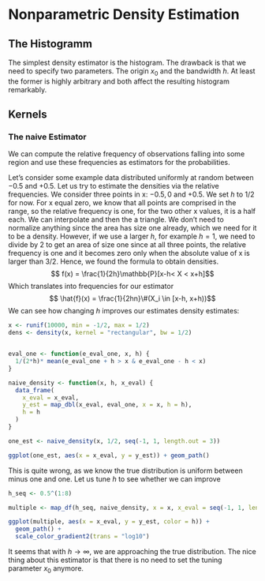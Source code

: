 # Nonparametric Density Estimation

## The Histogramm
The simplest density estimator is the histogram. The drawback is that we need
to specify two parameters. The origin $x_0$ and the bandwidth $h$. At least
the former is highly arbitrary and both affect the resulting histogram 
remarkably.


## Kernels
### The naive Estimator

We can compute the relative frequency of observations falling into some region
and use these frequencies as estimators for the probabilities.

Let's consider some example data distributed uniformly at random between 
$-0.5$ and $+0.5$. 
Let us try to estimate the densities via the relative frequencies. We consider
three points in x: $-0.5, 0$ and $+0.5$. We set $h$ to 1/2 for now.
For x equal zero, we know that all
points are comprised in the range, so the relative frequency is one, for the
two other x values, it is a half each. We can interpolate and then the a
triangle. We don't need to normalize anything since the area has size one
already, which we need for it to be a density. However, if we use a larger
$h$, for example $h = 1$, we need to divide by $2$ to get an area of size one
since at all three points, the relative frequency is one and it becomes zero
only when the absolute value of x is larger than 3/2.
Hence, we found the formula to obtain densities.
$$ f(x) = \frac{1}{2h}\mathbb{P}[x-h< X < x+h]$$
Which translates into frequencies for our estimator
$$ \hat{f}(x) = \frac{1}{2hn}\#(X_i \in [x-h, x+h))$$
We can see how changing $h$ improves our estimates density estimates:
```r
x <- runif(10000, min = -1/2, max = 1/2)
dens <- density(x, kernel = "rectangular", bw = 1/2)


eval_one <- function(e_eval_one, x, h) {
  1/(2*h)* mean(e_eval_one + h > x & e_eval_one - h < x)
}

naive_density <- function(x, h, x_eval) {
  data_frame(
    x_eval = x_eval, 
    y_est = map_dbl(x_eval, eval_one, x = x, h = h),
    h = h
  )
}

one_est <- naive_density(x, 1/2, seq(-1, 1, length.out = 3))

ggplot(one_est, aes(x = x_eval, y = y_est)) + geom_path()
```

This is quite wrong, as we know the true distribution is uniform between 
minus one and one.
Let us tune $h$ to see whether we can improve

```r
h_seq <- 0.5^(1:8)

multiple <- map_df(h_seq, naive_density, x = x, x_eval = seq(-1, 1, length.out = 22))

ggplot(multiple, aes(x = x_eval, y = y_est, color = h)) + 
  geom_path() +
  scale_color_gradient2(trans = "log10")
```

It seems that with $h \rightarrow \infty$, we are approaching the true 
distribution.
The nice thing about this estimator is that there is no need to set the 
tuning parameter $x_0$ anymore.
